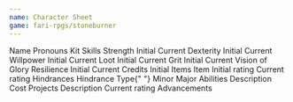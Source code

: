 ```yaml
---
name: Character Sheet
game: fari-rpgs/stoneburner
---
```


<Row>
  <TextField name="name">Name</TextField>
</Row>

<Row>
  <TextField name="pronouns">Pronouns</TextField>
  <TextField name="kit">Kit</TextField>
</Row>

<Columns>
  <Stack>
    <Fields>
      <Heading>Skills</Heading>
      <Row>
        <Label fullWidth>Strength</Label>
        <SelectField
          name="skills.strength.initial"
          options={["d4", "d6", "d8", "d10", "d12"]}
          defaultValue="d4"
        >
          Initial
        </SelectField>
        <SelectField
          name="skills.strength.current"
          options={["d4", "d6", "d8", "d10", "d12"]}
          defaultValue="d4"
        >
          Current
        </SelectField>
      </Row>
      <Row>
        <Label fullWidth>Dexterity</Label>
        <SelectField
          name="skills.dexterity.initial"
          options={["d4", "d6", "d8", "d10", "d12"]}
          defaultValue="d4"
        >
          Initial
        </SelectField>
        <SelectField
          name="skills.dexterity.current"
          options={["d4", "d6", "d8", "d10", "d12"]}
          defaultValue="d4"
        >
          Current
        </SelectField>
      </Row>
      <Row>
        <Label fullWidth>Willpower</Label>
        <SelectField
          name="skills.willpower.initial"
          options={["d4", "d6", "d8", "d10", "d12"]}
          defaultValue="d4"
        >
          Initial
        </SelectField>
        <SelectField
          name="skills.willpower.current"
          options={["d4", "d6", "d8", "d10", "d12"]}
          defaultValue="d4"
        >
          Current
        </SelectField>
      </Row>
      <Row>
        <Label fullWidth>Loot</Label>
        <SelectField
          name="skills.loot.initial"
          options={["d4", "d6", "d8", "d10", "d12"]}
          defaultValue="d12"
        >
          Initial
        </SelectField>
        <SelectField
          name="skills.loot.current"
          options={["d4", "d6", "d8", "d10", "d12"]}
          defaultValue="d12"
        >
          Current
        </SelectField>
      </Row>
      <Row>
        <Label fullWidth>Grit</Label>
        <SelectField
          name="skills.grit.initial"
          options={["d4", "d6", "d8", "d10", "d12"]}
          defaultValue="d12"
        >
          Initial
        </SelectField>
        <SelectField
          name="skills.grit.current"
          options={["d4", "d6", "d8", "d10", "d12"]}
          defaultValue="d12"
        >
          Current
        </SelectField>
      </Row>
    </Fields>
  </Stack>
  <Stack>
    <Fields>
      <Heading>Vision of Glory</Heading>
      <TextAreaField name="visionOfGlory" placeholder="Vision of glory..." />
    </Fields>
    <Fields>
      <Heading>Resilience</Heading>
      <Row>
        <NumberField max={100} min={0} name="resilience.initial">
          Initial
        </NumberField>
        <NumberField max={100} min={0} name="resilience.current">
          Current
        </NumberField>
      </Row>
    </Fields>
    <Fields>
      <Heading>Credits</Heading>
      <Row>
        <NumberField max={100} min={0} name="credits.initial">
          Initial
        </NumberField>
      </Row>
    </Fields>
  </Stack>
</Columns>

<Fields>
  <Heading>Items</Heading>
  <List max={5} name="items">
    <Stack>
      <Row>
        <TextField name="name" placeholder="Item name...">
          Item
        </TextField>
        <SelectField name="initial" options={["d4", "d6", "d8", "d10", "d12"]}>
          Initial rating
        </SelectField>
        <SelectField name="current" options={["d4", "d6", "d8", "d10", "d12"]}>
          Current rating
        </SelectField>
      </Row>
    </Stack>
  </List>
</Fields>

<Fields>
  <Heading>Hindrances</Heading>
  <List name="hindrances">
    <Stack>
      <Row>
        <TextField name="name" placeholder="Hindrance description...">
          Hindrance
        </TextField>
      </Row>
      <Row>
        <Detail>Type</Detail>{" "}
        <CheckboxField name="minor.checked">Minor</CheckboxField>
        <CheckboxField name="major.checked">Major</CheckboxField>
      </Row>
    </Stack>
  </List>
</Fields>

<Fields>
  <Heading>Abilities</Heading>
  <List max={5} name="abilities">
    <Stack>
      <Row align="start">
        <TextAreaField name="name" placeholder="Ability description...">
          Description
        </TextAreaField>
        <NumberField name="cost">Cost</NumberField>
      </Row>
    </Stack>
  </List>
</Fields>

<Fields>
  <Heading>Projects</Heading>
  <List max={3} name="projects">
    <Stack>
      <Row>
        <TextField name="name" placeholder="Project description...">
          Description
        </TextField>
        <SelectField
          name="current"
          options={["d4", "d6", "d8", "d10", "d12"]}
          defaultValue="d4"
        >
          Current rating
        </SelectField>
      </Row>
    </Stack>
  </List>
</Fields>

<Fields>
  <Heading>Advancements</Heading>
  <TextField name="advancements" placeholder="Record your advancements..." />
</Fields>
